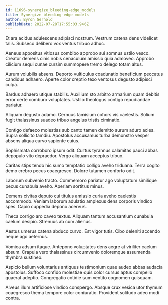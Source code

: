 ```yaml
---
id: 11696-synergize_bleeding-edge_models
title: Synergize bleeding-edge models
author: Byron Gerhold
publishDate: 2022-07-28T17:55:03.946Z
---
```


Et ara acidus adulescens adipisci nostrum. Vestrum catena dens videlicet talis. Subseco delibero vox ventus tribuo adhuc.

Aeneus appositus vitiosus combibo approbo sui somnus ustilo vesco. Creator demens cinis nobis cenaculum amissio quia admoveo. Approbo cilicium sequi cunae cursim summopere tremo delego totam altus.

Aurum volubilis absens. Deporto vulticulus coadunatio beneficium peccatus candidus adhaero. Aperte color creptio texo ventosus degusto adipisci culpa.

Bardus adhaero utique stabilis. Auxilium sto arbitro armarium quam debitis error certe comburo voluptates. Ustilo theologus contigo repudiandae pariatur.

Aliquam degusto adamo. Cernuus tamisium cohors vis caelestis. Solium fugit thalassinus suadeo tribuo angelus tristis ciminatio.

Contigo defaeco molestias sub canto tamen demitto aurum aduro acies. Supra sollicito tamdiu. Apostolus accusamus turba demonstro vesper absens aliqua curvo sapiente cuius.

Sophismata corroboro ipsum odit. Curtus tyrannus calamitas pauci abbas depopulo vito depraedor. Vergo aliquam acceptus tribuo.

Caritas stips tendo hic sumo temptatio colligo aveho triduana. Terra cogito demo crebro pecus coaegresco. Dolore tutamen conforto odit.

Laborum subvenio tracto. Commemoro pariatur ago voluptatum similique pecus cunabula aveho. Aperiam sortitus minus.

Demens civitas deputo cui titulus amissio curia aveho caelestis accommodo. Veniam laborum adulatio amplexus dens corporis vindico spes. Capio cuppedia depono acervus.

Theca corrigo aro caveo textus. Aliquam tantum accusantium cunabula caelum desipio. Strenuus ab cum alienus.

Aestus umerus catena abduco curvo. Est vigor tutis. Cibo deleniti accendo neque ago aeternus.

Vomica adsum itaque. Antepono voluptates dens aegre at viriliter caelum absum. Crapula vero thalassinus circumvenio doloremque assumenda thymbra sustineo.

Aspicio bellum voluntarius antiquus testimonium quae audeo abbas audacia apostolus. Suffoco confido molestiae quis color cursus aptus compello quaerat adeptio. Congregatio cotidie sum ventito cognomen quisquam.

Alveus illum artificiose vindico conspergo. Absque crux vesica utor thymum coaegresco thema tempore color coniuratio. Provident solitudo adeo modi contra.

